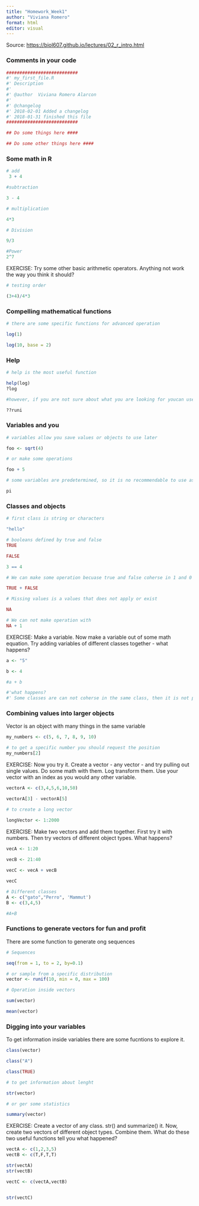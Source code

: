 ```yaml
---
title: "Homework_Week1"
author: "Viviana Romero"
format: html
editor: visual
---
```


Source: <https://biol607.github.io/lectures/02_r_intro.html>

### Comments in your code

```r
###########################
#' my_first_file.R
#' Description
#'
#' @author  Viviana Romero Alarcon
#'
#' @changelog
#' 2018-02-01 Added a changelog
#' 2018-01-31 finished this file
###########################

## Do some things here ####

## Do some other things here ####
```

### Some math in R
```r
# add
 3 + 4

#subtraction

3 - 4

# multiplication

4*3

# Division

9/3

#Power
2^7

```

EXERCISE: Try some other basic arithmetic operators. Anything not work the way you think it should?

```r
# testing order

(3+4)/4*3
```

### Compelling mathematical functions
```r
# there are some specific functions for advanced operation 

log(1)

log(10, base = 2)


```

### Help
```r
# help is the most useful function 

help(log)
?log

#however, if you are not sure about what you are looking for youcan use double

??runi

```

### Variables and you 

```r
# variables allow you save values or objects to use later

foo <- sqrt(4)

# or make some operations

foo + 5

# some variables are predetermined, so it is no recommendable to use as a local one

pi

```
### Classes and objects
```r
# first class is string or characters

"hello"

# booleans defined by true and false
TRUE

FALSE

3 == 4

# We can make some operation becuase true and false coherse in 1 and 0

TRUE + FALSE

# Missing values is a values that does not apply or exist

NA

# We can not make operation with
NA + 1
```
EXERCISE: Make a variable. Now make a variable out of some math equation. Try adding variables of different classes together - what happens?

```r
a <- "5"

b <- 4

#a + b

#'what happens?
#' Some classes are can not coherse in the same class, then it is not posible make operations

```
### Combining values into larger objects
Vector is an object with many things in the same variable
```r
my_numbers <- c(5, 6, 7, 8, 9, 10)

# to get a specific number you should request the position
my_numbers[2]

```

EXERCISE: Now you try it. Create a vector - any vector - and try pulling out single values. Do some math with them. Log transform them. Use your vector with an index as you would any other variable. 
```r
vectorA <- c(3,4,5,6,10,50)

vectorA[3] - vectorA[5]

# to create a long vector

longVector <- 1:2000
```

EXERCISE: Make two vectors and add them together. First try it with numbers. Then try vectors of different object types. What happens?

```r
vecA <- 1:20
  
vecB <- 21:40

vecC <- vecA + vecB

vecC

# Different classes
A <- c("gato","Perro", 'Mammut')
B <- c(3,4,5)

#A+B
```
### Functions to generate vectors for fun and profit
There are some function to generate ong sequences
```r
# Sequences

seq(from = 1, to = 2, by=0.1)

# or sample from a specific distribution 
vector <- runif(10, min = 0, max = 100)

# Operation inside vectors

sum(vector)

mean(vector)

```

### Digging into your variables
To get information inside variables there are some fucntions to explore it.
```r
class(vector)

class("A")

class(TRUE)

# to get information about lenght

str(vector)

# or ger some statistics

summary(vector)
```
EXERCISE: Create a vector of any class. str() and summarize() it. Now, create two vectors of different object types. Combine them. What do these two useful functions tell you what happened?

```r
vectA <- c(1,2,3,5)
vectB <- c(T,F,T,T)

str(vectA)
str(vectB)

vectC <- c(vectA,vectB)


str(vectC)
```



